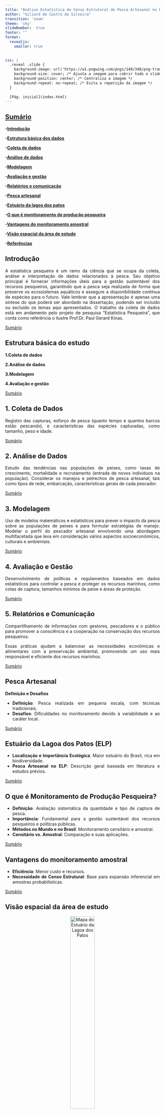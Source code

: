 ```yaml
---
title: "Análise Estatística do Censo Estrutural de Pesca Artesanal no Estuário da Lagoa dos Patos - 2024"
author: "Giliard de Castro da Silveira"
transition: 'zoom'
theme: 'sky'
slideNumber:  true
footer: "" 
format: 
  revealjs:
    smaller: true 
    
  
css: |
  .reveal .slide {
    background-image: url('https://w1.pngwing.com/pngs/149/348/png-transparent-boat-fisherman-fishing-nets-angling-cast-net-character-yellow-thumbnail.png');
    background-size: cover; /* Ajusta a imagem para cobrir todo o slide */
    background-position: center; /* Centraliza a imagem */
    background-repeat: no-repeat; /* Evita a repetição da imagem */
  }
  
  [Pág. inicial](index.html)
---
```

## **[Sumário](#sumário)**

 **-[Introdução](#pág3)** 

 **-[Estrutura básica dos dados](#pág4)**
 
 **-[Coleta de dados](#pág5)**
 
 **-[Análise de dados](#pág6)**
 
 **-[Modelagem](#pág7)**
 
 **-[Avaliação e gestão](#pág8)**
 
 **-[Relatórios e comunicação](#pág9)**
 
 **-[Pesca artesanal](#pág10)**
 
 **-[Estuário da lagos dos patos](#pág11)**
 
 **-[O que é monitoramento de produção pesqueira](#pág12)**
 
 **-[Vantagens do monitoramento amostral](#pág13)**
 
 **-[Visão espacial da área de estudo](#pág14)**
 
 **-[Referências](#pág15)**
 
 
## Introdução {#pág3}

<div style="text-align: justify;">
A estatística pesqueira é um ramo da ciência que se ocupa da coleta, análise e interpretação de dados relacionados à pesca. Seu objetivo principal é fornecer informações úteis para a gestão sustentável dos recursos pesqueiros, garantindo que a pesca seja realizada de forma que preserve os ecossistemas aquáticos e assegure a disponibilidade contínua de espécies para o futuro.
Vale lembrar que a apresentação é apenas uma síntese do que poderá ser abordado na dissertação, podendo ser incluído ou excluído os temas aqui apresentados.
O trabalho da coleta de dados está em andamento pelo projeto de pesquisa "Estatística Pesqueira", que conta como referência o ilustre Prof.Dr. Paul Gerard Kinas.
</div>



 <footer class="footer">
  <a href="#sumário">Sumário</a>
</footer>

## Estrutura básica do estudo {#pág4}


 **1.Coleta de dados**
 
 **2.Análise de dados**
 
 **3.Modelagem**
 
 **4.Avaliação e gestão**
 
 <footer class="footer">
  <a href="#sumário">Sumário</a>
</footer>

## 1. **Coleta de Dados**  {#pág5}

<div style="text-align: justify;">
Registro das capturas, esforço de pesca (quanto tempo e quantos barcos estão pescando), e características das espécies capturadas, como tamanho, peso e idade.
</div>

<footer class="footer">
  <a href="#sumário">Sumário</a>
</footer>

## 2. **Análise de Dados** {#pág6} 

<div style="text-align: justify;">
Estudo das tendências nas populações de peixes, como taxas de crescimento, mortalidade e recrutamento (entrada de novos indivíduos na população).
Considerar os manejos e petrechos de pesca artesanal, tais como tipos de rede, embarcação, características gerais de cada pescador.
</div>

<footer class="footer">
  <a href="#sumário">Sumário</a>
</footer>

## 3. **Modelagem** {#pág7}
<div style="text-align: justify;">
Uso de modelos matemáticos e estatísticos para prever o impacto da pesca sobre as populações de peixes e para formular estratégias de manejo.
Modelar o perfil do pescador artesanal envolvendo uma abordagem multifacetada que leva em consideração vários aspectos socioeconômicos, culturais e ambientais.
</div>

<footer class="footer">
  <a href="#sumário">Sumário</a>
</footer>

## 4. **Avaliação e Gestão** {#pág8}
<div style="text-align: justify;">
Desenvolvimento de políticas e regulamentos baseados em dados estatísticos para controlar a pesca e proteger os recursos marinhos, como cotas de captura, tamanhos mínimos de peixe e áreas de proteção.
</div>

<footer class="footer">
  <a href="#sumário">Sumário</a>
</footer>

## 5. **Relatórios e Comunicação** {#pág9}
<div style="text-align: justify;">
Compartilhamento de informações com gestores, pescadores e o público para promover a consciência e a cooperação na conservação dos recursos pesqueiros.

Essas práticas ajudam a balancear as necessidades econômicas e alimentares com a preservação ambiental, promovendo um uso mais responsável e eficiente dos recursos marinhos.
</div>

<footer class="footer">
  <a href="#sumário">Sumário</a>
</footer>


## Pesca Artesanal{#pág10}

**Definição e Desafios**
<div style="text-align: justify;">

- **Definição**: Pesca realizada em pequena escala, com técnicas tradicionais.
- **Desafios**: Dificuldades no monitoramento devido à variabilidade e ao caráter local.

</div>

<footer class="footer">
  <a href="#sumário">Sumário</a>
</footer>


## Estuário da Lagoa dos Patos (ELP) {#pág11}

<div style="text-align: justify;">

- **Localização e Importância Ecológica**: Maior estuário do Brasil, rica em biodiversidade.
- **Pesca Artesanal no ELP**: Descrição geral baseada em literatura e estudos prévios.

</div>

<footer class="footer">
  <a href="#sumário">Sumário</a>
</footer>

## O que é Monitoramento de Produção Pesqueira? {#pág12}

<div style="text-align: justify;">
- **Definição**: Avaliação sistemática da quantidade e tipo de captura de pesca.
- **Importância**: Fundamental para a gestão sustentável dos recursos pesqueiros e políticas públicas.
- **Métodos no Mundo e no Brasil**: Monitoramento censitário e amostral.
- **Censitário vs. Amostral**: Comparação e suas aplicações.

</div>

<footer class="footer">
  <a href="#sumário">Sumário</a>
</footer>


## Vantagens do monitoramento amostral{#pág13}

<div style="text-align: justify;">
- **Eficiência**: Menor custo e recursos.
- **Necessidade de Censo Estrutural**: Base para expansão inferencial em amostras probabilísticas.
</div>

<footer class="footer">
  <a href="#sumário">Sumário</a>
</footer>



## Visão espacial da área de estudo {#pág14}

<div style="text-align: center;">
  <img src="https://4.bp.blogspot.com/-QeBkqmRsc2c/TxM5xn8-KSI/AAAAAAAACTQ/zzzAwTE0Ghc/s1600/Limites+do+estu%25C3%25A1rio.jpg" alt="Mapa do Estuário da Lagoa dos Patos" style="width: 40%; max-width: 600px;"/>
</div>


<footer class="footer">
  <a href="#sumário">Sumário</a>
</footer>




## Referências {#pág15}
[Ministério da pesca(2010)](https://www.icmbio.gov.br/cepsul/images/stories/biblioteca/download/estatistica/est_2010_nac_boletim.pdf)

[IBAMA (2006)](https://www.gov.br/ibama/pt-br/phocadownload/biodiversidade/biodiversidade-aquatica/gestao-pesqueira/publicacoes/2006-censo-estrutural-da-pesca.pdf)

[Blog Pesca na lagoa](https://4.bp.blogspot.com/-QeBkqmRsc2c/TxM5xn8-KSI/AAAAAAAACTQ/zzzAwTE0Ghc/s1600/Limites+do+estu%25C3%25A1rio.jpg)



<footer class="footer">
  <a href="#sumário">Sumário</a> 
  
  
     [Pág. inicial](index.html)
</footer>

